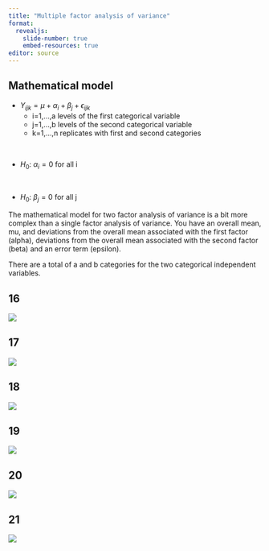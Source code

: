 ```yaml
---
title: "Multiple factor analysis of variance"
format: 
  revealjs:
    slide-number: true
    embed-resources: true
editor: source
---
```


## Mathematical model

-   $Y_{ijk} = \mu + \alpha_i + \beta_j +\epsilon_{ijk}$
    -   i=1,...,a levels of the first categorical variable
    -   j=1,...,b levels of the second categorical variable
    -   k=1,...,n replicates with first and second categories

$\ $

-   $H_0:\ \alpha_i=0$ for all i

$\ $

-   $H_0:\ \beta_j=0$ for all j

::: notes
The mathematical model for two factor analysis of variance is a bit more complex than a single factor analysis of variance. You have an overall mean, mu, and deviations from the overall mean associated with the first factor (alpha), deviations from the overall mean associated with the second factor (beta) and an error term (epsilon).

There are a total of a and b categories for the two categorical independent variables.
:::

## 16

![](images/full-moon-analysis-16.png)

::: notes

:::

## 17

![](images/full-moon-analysis-17.png)

::: notes

:::

## 18

![](images/full-moon-analysis-18.png)

::: notes

:::

## 19

![](images/full-moon-analysis-19.png)

::: notes

:::

## 20

![](images/full-moon-analysis-20.png)

::: notes

:::

## 21

![](images/full-moon-analysis-21.png)

::: notes

:::

